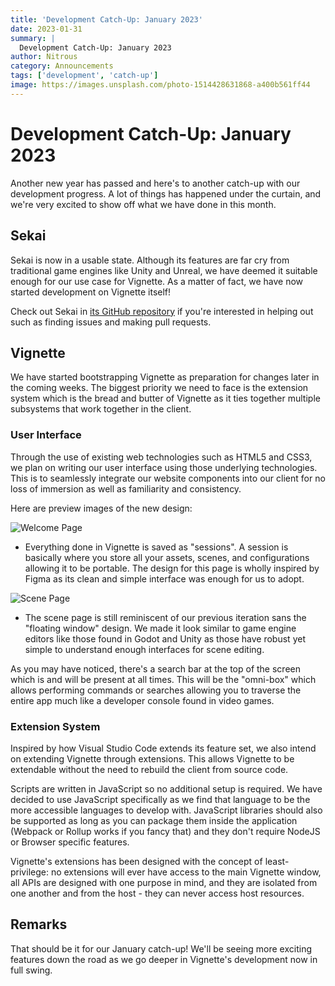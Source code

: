 ```yaml
---
title: 'Development Catch-Up: January 2023'
date: 2023-01-31
summary: |
  Development Catch-Up: January 2023
author: Nitrous
category: Announcements
tags: ['development', 'catch-up']
image: https://images.unsplash.com/photo-1514428631868-a400b561ff44
---
```


# Development Catch-Up: January 2023

Another new year has passed and here's to another catch-up with our development progress. A lot of things has happened under the curtain, and we're very excited to show off what we have done in this month.

## Sekai
Sekai is now in a usable state. Although its features are far cry from traditional game engines like Unity and Unreal, we have deemed it suitable enough for our use case for Vignette. As a matter of fact, we have now started development on Vignette itself!

Check out Sekai in [its GitHub repository](https://github.com/vignetteapp/sekai) if you're interested in helping out such as finding issues and making pull requests.

## Vignette
We have started bootstrapping Vignette as preparation for changes later in the coming weeks. The biggest priority we need to face is the extension system which is the bread and butter of Vignette as it ties together multiple subsystems that work together in the client.

### User Interface
Through the use of existing web technologies such as HTML5 and CSS3, we plan on writing our user interface using those underlying technologies. This is to seamlessly integrate our website components into our client for no loss of immersion as well as familiarity and consistency.

Here are preview images of the new design:

![Welcome Page](https://media.discordapp.net/attachments/1039463751541330001/1069433776259731506/image.png)

- Everything done in Vignette is saved as "sessions". A session is basically where you store all your assets, scenes, and configurations allowing it to be portable. The design for this page is wholly inspired by Figma as its clean and simple interface was enough for us to adopt.

![Scene Page](https://media.discordapp.net/attachments/1039463751541330001/1069433707427012729/image.png)

- The scene page is still reminiscent of our previous iteration sans the "floating window" design. We made it look similar to game engine editors like those found in Godot and Unity as those have robust yet simple to understand enough interfaces for scene editing.

As you may have noticed, there's a search bar at the top of the screen which is and will be present at all times. This will be the "omni-box" which allows performing commands or searches allowing you to traverse the entire app much like a developer console found in video games.

### Extension System
Inspired by how Visual Studio Code extends its feature set, we also intend on extending Vignette through extensions. This allows Vignette to be extendable without the need to rebuild the client from source code.

Scripts are written in JavaScript so no additional setup is required. We have decided to use JavaScript specifically as we find that language to be the more accessible languages to develop with. JavaScript libraries should also be supported as long as you can package them inside the application (Webpack or Rollup works if you fancy that) and they don't require NodeJS or Browser specific features.

Vignette's extensions has been designed with the concept of least-privilege: no extensions will ever have access to the main Vignette window, all APIs are designed with one purpose in mind, and they are isolated from one another and from the host - they can never access host resources.

## Remarks

That should be it for our January catch-up! We'll be seeing more exciting features down the road as we go deeper in Vignette's development now in full swing.
